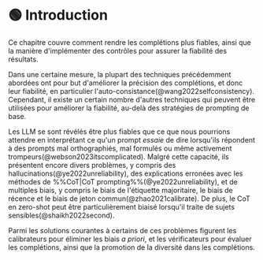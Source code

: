 
# 🟢 Introduction

Ce chapitre couvre comment rendre les complétions plus fiables, ainsi que la manière d'implémenter des contrôles pour assurer la fiabilité des résultats.

Dans une certaine mesure, la plupart des techniques précédemment abordées ont pour but d'améliorer la précision des complétions, et donc leur fiabilité, en particulier l'auto-consistance(@wang2022selfconsistency). Cependant, il existe un certain nombre d'autres techniques qui peuvent être utilisées pour améliorer la fiabilité, au-delà des stratégies de prompting de base.

Les <Term term="LLM">LLM</Term> se sont révélés être plus fiables que ce que nous pourrions attendre en interprétant ce qu'un prompt _essaie_ de dire lorsqu'ils répondent à des prompts mal orthographiés, mal formulés ou même activement trompeurs(@webson2023itscomplicated). Malgré cette capacité, ils présentent encore divers problèmes, y compris des hallucinations(@ye2022unreliability), des explications erronées avec les méthodes de %%CoT|CoT prompting%%(@ye2022unreliability), et de multiples biais, y compris le biais de l'étiquette majoritaire, le biais de récence et le biais de jeton commun(@zhao2021calibrate). De plus, le CoT en zero-shot peut être particulièrement biaisé lorsqu'il traite de sujets sensibles(@shaikh2022second).

Parmi les solutions courantes à certains de ces problèmes figurent les calibrateurs pour éliminer les biais _a priori_, et les vérificateurs pour évaluer les complétions, ainsi que la promotion de la diversité dans les complétions.
